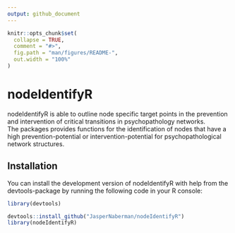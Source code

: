 ```yaml
---
output: github_document
---
```


<!-- README.md is generated from README.Rmd. Please edit that file -->

```r
knitr::opts_chunk$set(
  collapse = TRUE,
  comment = "#>",
  fig.path = "man/figures/README-",
  out.width = "100%"
)
```

# nodeIdentifyR

<!-- badges: start -->
<!-- badges: end -->

nodeIdentifyR is able to outline node specific target points in the prevention and intervention of critical transitions in psychopathology networks.  
The packages provides functions for the identification of nodes that have a high prevention-potential or intervention-potential for psychopathological network structures.

## Installation

You can install the development version of nodeIdentifyR with help from the devtools-package by running the following code in your R console:

``` r
library(devtools)

devtools::install_github("JasperNaberman/nodeIdentifyR")
library(nodeIdentifyR)
```
